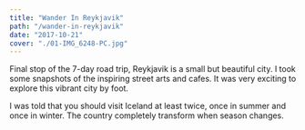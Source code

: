 ```yaml
---
title: "Wander In Reykjavik"
path: "/wander-in-reykjavik"
date: "2017-10-21"
cover: "./01-IMG_6248-PC.jpg"
---
```



<MetaBox>
<Data caption="Year" nodata="2017"/>
<Data caption="Country" nodata="Iceland"/>
<Data caption="Camera" nodata="Canon 6D"/>
</MetaBox>


Final stop of the 7-day road trip, Reykjavik is a small but beautiful city. I took some snapshots of the inspiring street arts and cafes. It was very exciting to explore this vibrant city by foot.

I was told that you should visit Iceland at least twice, once in summer and once in winter. The country completely transform when season changes.


<GridBlock>
<ZoomImage src={IMG_6248} />
<ZoomImage src={IMG_6291} />
</GridBlock>

<GridBlock>
<ZoomImage src={IMG_6309} />
<ZoomImage src={IMG_6310} />
</GridBlock>

<GridBlock>
<ZoomImage src={IMG_6320} />
<ZoomImage src={IMG_6327} />
</GridBlock>

<ZoomImage src={IMG_6364} />
<ZoomImage src={IMG_6366} />

<ZoomImage src={IMG_6424} />
<ZoomImage src={IMG_6628} />